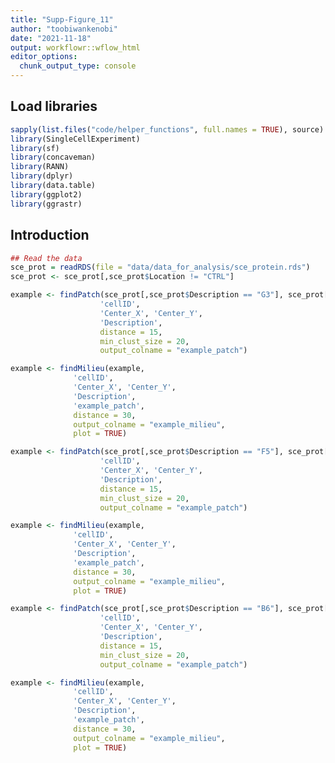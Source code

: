 ```yaml
---
title: "Supp-Figure_11"
author: "toobiwankenobi"
date: "2021-11-18"
output: workflowr::wflow_html
editor_options:
  chunk_output_type: console
---
```


## Load libraries

```r
sapply(list.files("code/helper_functions", full.names = TRUE), source)
library(SingleCellExperiment)
library(sf)
library(concaveman)
library(RANN)
library(dplyr)
library(data.table)
library(ggplot2)
library(ggrastr)
```

## Introduction

```r
## Read the data
sce_prot = readRDS(file = "data/data_for_analysis/sce_protein.rds")
sce_prot <- sce_prot[,sce_prot$Location != "CTRL"]
```

```r
example <- findPatch(sce_prot[,sce_prot$Description == "G3"], sce_prot[,colData(sce_prot)$celltype %in% c("B cell", "BnT cell")]$cellID, 
                    'cellID', 
                    'Center_X', 'Center_Y', 
                    'Description', 
                    distance = 15, 
                    min_clust_size = 20,
                    output_colname = "example_patch")

example <- findMilieu(example, 
              'cellID', 
              'Center_X', 'Center_Y', 
              'Description', 
              'example_patch', 
              distance = 30,
              output_colname = "example_milieu",
              plot = TRUE)
```

```r
example <- findPatch(sce_prot[,sce_prot$Description == "F5"], sce_prot[,colData(sce_prot)$celltype %in% c("B cell", "BnT cell")]$cellID, 
                    'cellID', 
                    'Center_X', 'Center_Y', 
                    'Description', 
                    distance = 15, 
                    min_clust_size = 20,
                    output_colname = "example_patch")

example <- findMilieu(example, 
              'cellID', 
              'Center_X', 'Center_Y', 
              'Description', 
              'example_patch', 
              distance = 30,
              output_colname = "example_milieu",
              plot = TRUE)
```

```r
example <- findPatch(sce_prot[,sce_prot$Description == "B6"], sce_prot[,colData(sce_prot)$celltype %in% c("B cell", "BnT cell")]$cellID, 
                    'cellID', 
                    'Center_X', 'Center_Y', 
                    'Description', 
                    distance = 15, 
                    min_clust_size = 20,
                    output_colname = "example_patch")

example <- findMilieu(example, 
              'cellID', 
              'Center_X', 'Center_Y', 
              'Description', 
              'example_patch', 
              distance = 30,
              output_colname = "example_milieu",
              plot = TRUE)
```
